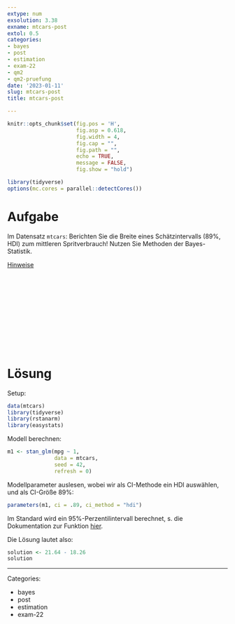 ```yaml
---
extype: num
exsolution: 3.38
exname: mtcars-post
extol: 0.5
categories:
- bayes
- post
- estimation
- exam-22
- qm2
- qm2-pruefung
date: '2023-01-11'
slug: mtcars-post
title: mtcars-post

---
```






```r
knitr::opts_chunk$set(fig.pos = 'H',
                      fig.asp = 0.618,
                      fig.width = 4,
                      fig.cap = "", 
                      fig.path = "",
                      echo = TRUE,
                      message = FALSE,
                      fig.show = "hold")

library(tidyverse)
options(mc.cores = parallel::detectCores())
```





# Aufgabe



Im Datensatz `mtcars`: 
Berichten Sie die Breite eines Schätzintervalls (89%, HDI) zum mittleren Spritverbrauch!
Nutzen Sie Methoden der Bayes-Statistik.




[Hinweise](https://start-bayes.netlify.app/pruefung#bearbeitungshinweise)



</br>
</br>
</br>
</br>
</br>
</br>
</br>
</br>
</br>
</br>

# Lösung


Setup:

```r
data(mtcars)
library(tidyverse)
library(rstanarm)
library(easystats)
```




Modell berechnen:

```r
m1 <- stan_glm(mpg ~ 1, 
               data = mtcars,
               seed = 42,
               refresh = 0)
```

Modellparameter auslesen, wobei wir als CI-Methode ein HDI auswählen, und als CI-Größe 89%:

```r
parameters(m1, ci = .89, ci_method = "hdi")
```

Im Standard wird ein 95%-Perzentilintervall berechnet, s. die Dokumentation zur Funktion [hier](https://easystats.github.io/parameters/reference/model_parameters.default.html).

Die Lösung lautet also:

```r
solution <- 21.64 - 18.26
solution
```





---

Categories: 

- bayes
- post
- estimation
- exam-22

